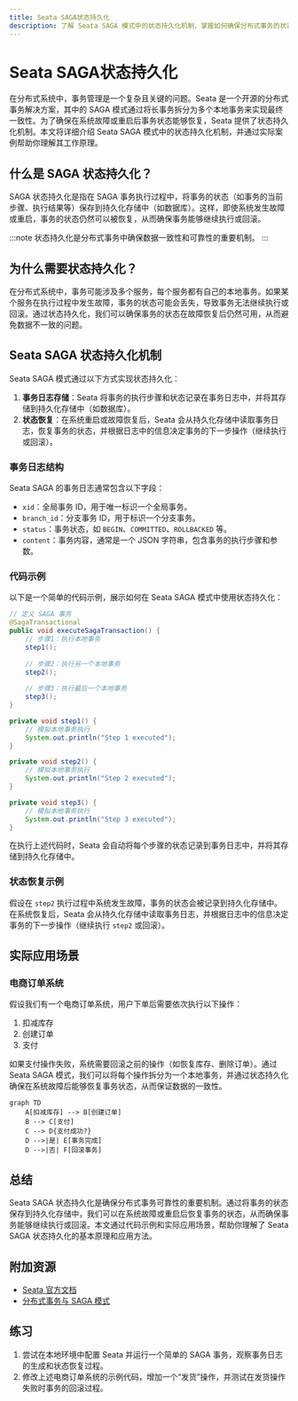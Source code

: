 ```yaml
---
title: Seata SAGA状态持久化
description: 了解 Seata SAGA 模式中的状态持久化机制，掌握如何确保分布式事务的状态在故障恢复后仍然可用。
---
```


# Seata SAGA状态持久化

在分布式系统中，事务管理是一个复杂且关键的问题。Seata 是一个开源的分布式事务解决方案，其中的 SAGA 模式通过将长事务拆分为多个本地事务来实现最终一致性。为了确保在系统故障或重启后事务状态能够恢复，Seata 提供了状态持久化机制。本文将详细介绍 Seata SAGA 模式中的状态持久化机制，并通过实际案例帮助你理解其工作原理。

## 什么是 SAGA 状态持久化？

SAGA 状态持久化是指在 SAGA 事务执行过程中，将事务的状态（如事务的当前步骤、执行结果等）保存到持久化存储中（如数据库）。这样，即使系统发生故障或重启，事务的状态仍然可以被恢复，从而确保事务能够继续执行或回滚。

:::note
状态持久化是分布式事务中确保数据一致性和可靠性的重要机制。
:::

## 为什么需要状态持久化？

在分布式系统中，事务可能涉及多个服务，每个服务都有自己的本地事务。如果某个服务在执行过程中发生故障，事务的状态可能会丢失，导致事务无法继续执行或回滚。通过状态持久化，我们可以确保事务的状态在故障恢复后仍然可用，从而避免数据不一致的问题。

## Seata SAGA 状态持久化机制

Seata SAGA 模式通过以下方式实现状态持久化：

1. **事务日志存储**：Seata 将事务的执行步骤和状态记录在事务日志中，并将其存储到持久化存储中（如数据库）。
2. **状态恢复**：在系统重启或故障恢复后，Seata 会从持久化存储中读取事务日志，恢复事务的状态，并根据日志中的信息决定事务的下一步操作（继续执行或回滚）。

### 事务日志结构

Seata SAGA 的事务日志通常包含以下字段：

- `xid`：全局事务 ID，用于唯一标识一个全局事务。
- `branch_id`：分支事务 ID，用于标识一个分支事务。
- `status`：事务状态，如 `BEGIN`、`COMMITTED`、`ROLLBACKED` 等。
- `content`：事务内容，通常是一个 JSON 字符串，包含事务的执行步骤和参数。

### 代码示例

以下是一个简单的代码示例，展示如何在 Seata SAGA 模式中使用状态持久化：

```java
// 定义 SAGA 事务
@SagaTransactional
public void executeSagaTransaction() {
    // 步骤1：执行本地事务
    step1();
    
    // 步骤2：执行另一个本地事务
    step2();
    
    // 步骤3：执行最后一个本地事务
    step3();
}

private void step1() {
    // 模拟本地事务执行
    System.out.println("Step 1 executed");
}

private void step2() {
    // 模拟本地事务执行
    System.out.println("Step 2 executed");
}

private void step3() {
    // 模拟本地事务执行
    System.out.println("Step 3 executed");
}
```

在执行上述代码时，Seata 会自动将每个步骤的状态记录到事务日志中，并将其存储到持久化存储中。

### 状态恢复示例

假设在 `step2` 执行过程中系统发生故障，事务的状态会被记录到持久化存储中。在系统恢复后，Seata 会从持久化存储中读取事务日志，并根据日志中的信息决定事务的下一步操作（继续执行 `step2` 或回滚）。

## 实际应用场景

### 电商订单系统

假设我们有一个电商订单系统，用户下单后需要依次执行以下操作：

1. 扣减库存
2. 创建订单
3. 支付

如果支付操作失败，系统需要回滚之前的操作（如恢复库存、删除订单）。通过 Seata SAGA 模式，我们可以将每个操作拆分为一个本地事务，并通过状态持久化确保在系统故障后能够恢复事务状态，从而保证数据的一致性。

```mermaid
graph TD
    A[扣减库存] --> B[创建订单]
    B --> C[支付]
    C --> D{支付成功?}
    D -->|是| E[事务完成]
    D -->|否| F[回滚事务]
```

## 总结

Seata SAGA 状态持久化是确保分布式事务可靠性的重要机制。通过将事务的状态保存到持久化存储中，我们可以在系统故障或重启后恢复事务的状态，从而确保事务能够继续执行或回滚。本文通过代码示例和实际应用场景，帮助你理解了 Seata SAGA 状态持久化的基本原理和应用方法。

## 附加资源

- [Seata 官方文档](https://seata.io/zh-cn/docs/overview/what-is-seata.html)
- [分布式事务与 SAGA 模式](https://microservices.io/patterns/data/saga.html)

## 练习

1. 尝试在本地环境中配置 Seata 并运行一个简单的 SAGA 事务，观察事务日志的生成和状态恢复过程。
2. 修改上述电商订单系统的示例代码，增加一个“发货”操作，并测试在发货操作失败时事务的回滚过程。

